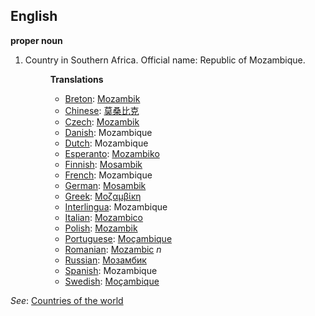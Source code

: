==English==

'''proper noun'''

# Country in Southern Africa. Official name: Republic of Mozambique.
#:'''Translations'''
#:*[[Breton]]: [[Mozambik]]
#:*[[Chinese]]: [[莫桑比克]]
#:*[[Czech]]: [[Mozambik]]
#:*[[Danish]]: Mozambique
#:*[[Dutch]]: Mozambique
#:*[[Esperanto]]: [[Mozambiko]]
#:*[[Finnish]]: [[Mosambik]]
#:*[[French]]: Mozambique
#:*[[German]]: [[Mosambik]]
#:*[[Greek]]: [[Μοζαμβίκη]]
#:*[[Interlingua]]: Mozambique
#:*[[Italian]]: [[Mozambico]]
#:*[[Polish]]: [[Mozambik]]
#:*[[Portuguese]]: [[Moçambique]]
#:*[[Romanian]]: [[Mozambic]] ''n''
#:*[[Russian]]: [[Мозамбик]]
#:*[[Spanish]]: Mozambique
#:*[[Swedish]]: [[Moçambique]]

''See'': [[Countries of the world]]